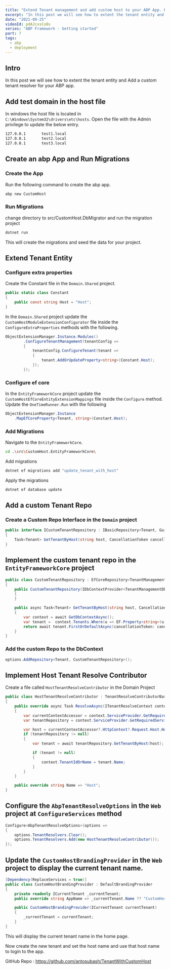 ```yaml
---
title: "Extend Tenant management and add custom host to your ABP App. Part 7"
excerpt: "In this post we will see how to extent the tenant entity and Add a custom tenant resolver for your ABP app."
date: "2021-09-25"
videoId: pdAJcxsCo8s
series: "ABP Framework - Getting started"
part: 7
tags:
  - abp
  - deployment
---
```

<YoutubeVideo videoId={props.videoId} />

<TOCInline toc={props.toc} asDisclosure />

## Intro

In this post we will see how to extent the tenant entity and Add a custom tenant resolver for your ABP app.

## Add test domain in the host file

In windows the host file is located in `C:\Windows\System32\drivers\etc\hosts`. Open the file with the Admin privilege to update the below entry.

```bash
127.0.0.1       test1.local
127.0.0.1       test2.local
127.0.0.1       test3.local
```

## Create an abp App and Run Migrations

### Create the App

Run the following command to create the abp app.

```bash
abp new CustomHost
```

### Run Migrations

change directory to src/CustomHost.DbMigrator and run the migration project

```bash
dotnet run
```

This will create the migrations and seed the data for your project.

## Extend Tenant Entity

### Configure extra properties

Create the Constant file in the `Domain.Shared` project.

```cs
public static class Constant
{
    public const string Host = "Host";
}
```

In the `Domain.Shared` project update the `CustomHostModuleExtensionConfigurator` file inside the `ConfigureExtraProperties` methods with the following.

```cs
ObjectExtensionManager.Instance.Modules()
        .ConfigureTenantManagement(tenantConfig =>
        {
            tenantConfig.ConfigureTenant(tenant =>
            {
                tenant.AddOrUpdateProperty<string>(Constant.Host);
            });
        });
```

### Configure ef core

In the `EntityFrameworkCore` project update the `CustomHostEfCoreEntityExtensionMappings` file inside the `Configure` method. Update the `OneTimeRunner.Run` with the following

```cs
ObjectExtensionManager.Instance
    .MapEfCoreProperty<Tenant, string>(Constant.Host);
```

### Add Migrations

Navigate to the `EntityFrameworkCore`.

```bash
cd .\src\CustomHost.EntityFrameworkCore\
```

Add migrations

```bash
dotnet ef migrations add "update_tenant_with_host"
```

Apply the migrations

```bash
dotnet ef database update
```

## Add a custom Tenant Repo

### Create a Custom Repo Interface in the `Domain` project

```cs
public interface ICustomTenantRepository : IBasicRepository<Tenant, Guid>
{
    Task<Tenant> GetTenantByHost(string host, CancellationToken cancellationToken = default);
}
```

## Implement the custom tenant repo in the `EntityFrameworkCore` project

```cs
public class CustomTenantRepository : EfCoreRepository<TenantManagementDbContext, Tenant, Guid>, ICustomTenantRepository
{
    public CustomTenantRepository(IDbContextProvider<TenantManagementDbContext> dbContextProvider) : base(dbContextProvider)
    {
    }

    public async Task<Tenant> GetTenantByHost(string host, CancellationToken cancellationToken = default)
    {
        var context = await GetDbContextAsync();
        var tenant =  context.Tenants.Where(u => EF.Property<string>(u, "Host") == host);
        return await tenant.FirstOrDefaultAsync(cancellationToken: cancellationToken);
    }
}
```

### Add the custom Repo to the DbContext

```cs
options.AddRepository<Tenant, CustomTenantRepository>();
```

## Implement Host Tenant Resolve Contributor

Create a file called `HostTenantResolveContributor` in the Domain Project

```cs
public class HostTenantResolveContributor : TenantResolveContributorBase
{
    public override async Task ResolveAsync(ITenantResolveContext context)
    {
        var currentContextAccessor = context.ServiceProvider.GetRequiredService<IHttpContextAccessor>();
        var tenantRepository = context.ServiceProvider.GetRequiredService<ICustomTenantRepository>();

        var host = currentContextAccessor?.HttpContext?.Request.Host.Host;
        if (tenantRepository != null)
        {
            var tenant = await tenantRepository.GetTenantByHost(host);

            if (tenant != null)
            {
                context.TenantIdOrName = tenant.Name;
            }
        }
    }

    public override string Name => "Host";
}
```

## Configure the `AbpTenantResolveOptions` in the `Web` project at `ConfigureServices` method

```cs
Configure<AbpTenantResolveOptions>(options =>
{
    options.TenantResolvers.Clear();
    options.TenantResolvers.Add(new HostTenantResolveContributor());
});
```

## Update the `CustomHostBrandingProvider` in the `Web` project to display the current tenant name.

```cs
[Dependency(ReplaceServices = true)]
public class CustomHostBrandingProvider : DefaultBrandingProvider
{
    private readonly ICurrentTenant _currentTenant;
    public override string AppName => _currentTenant.Name ?? "CustomHost";

    public CustomHostBrandingProvider(ICurrentTenant currentTenant)
    {
        _currentTenant = currentTenant;
    }
}
```

This will display the current tenant name in the home page.

Now create the new tenant and set the host name and use that host name to login to the app.

GitHub Repo : https://github.com/antosubash/TenantWithCustomHost
